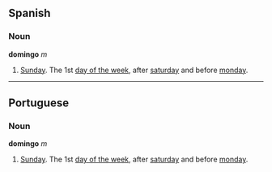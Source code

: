 == Spanish ==
=== Noun  ===
'''domingo''' ''m''

# [[Sunday]]. The 1st [[Wiktionary Appendix:Days of the Week|day of the week]], after [[saturday]] and before [[monday]].

----
== Portuguese ==
=== Noun  ===
'''domingo''' ''m''

# [[Sunday]]. The 1st [[Wiktionary Appendix:Days of the Week|day of the week]], after [[saturday]] and before [[monday]].